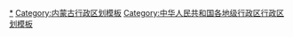 {{Navbox
|listclass = hlist
|name = 鄂尔多斯市行政区划
|title = [[鄂尔多斯市]]行政区划
|above = 省级行政区：[[内蒙古自治区]]　　政府驻地：[[康巴什区]]
|image = [[File:Administrative Division Ordos.png|150px]]
|state = {{{state<includeonly>|collapsed</includeonly>}}}

|group1style = background: #ececec; text-align: center;
|group1 = [[县级行政区]]
|liststyle = background: #ececec; text-align: center;
|list1 = 9[[县级行政区]]（2[[市辖区]]、7[[旗 (行政区划)|旗]]）；77[[乡级行政区]]（26[[街道办事处]]、43[[行政建制镇|镇]]、2[[乡 (中华人民共和国)|乡]]、6[[苏木 (行政区划)|苏木]]）

|group2 = [[市辖区]]
|groupstyle = text-align: center;
|list2 = {{Navbox|child

|group1 = [[东胜区]]
|list1 =  {{Navbox|child
|group1 = 12街道
|list1 =
* [[交通街道 (鄂尔多斯市)|交通街道]]
* [[公园街道 (鄂尔多斯市)|公园街道]]
* [[林荫街道]]
* [[建设街道 (鄂尔多斯市)|建设街道]]
* [[富兴街道]]
* [[天骄街道]]
* [[诃额伦街道]]
* [[巴音门克街道]]
* [[民族街道 (鄂尔多斯市)|民族街道]]
* [[幸福街道 (鄂尔多斯市)|幸福街道]]
* [[纺织街道]]
* [[兴胜街道]]
|group2 = 3镇
|list2 =
* [[泊尔江海子镇]]
* [[罕台镇]]
* [[铜川镇]]
}}

|group2 = [[康巴什区]]
|list2 =  {{Navbox|child
|group1 = 4街道
|list1 =
* [[哈巴格希街道]]
* [[青春山街道]]
* [[滨河街道 (鄂尔多斯市)|滨河街道]]
* [[康新街道]]
}}
}}

|group3 = [[旗 (行政区划)|旗]]
|list3 = {{Navbox|child

|group1 = [[达拉特旗]]
|list1 =  {{Navbox|child
|group1 = 6街道
|list1 =
* [[锡尼街道]]
* [[西园街道 (达拉特旗)|西园街道]]
* [[白塔街道 (达拉特旗)|白塔街道]]
* [[工业街道 (达拉特旗)|工业街道]]
* [[昭君街道]]
* [[平原街道 (达拉特旗)|平原街道]]
|group2 = 8镇
|list2 =
* [[王爱召镇]]
* [[树林召镇]]
* [[昭君镇 (达拉特旗)|昭君镇]]
* [[白泥井镇 (达拉特旗)|白泥井镇]]
* [[吉格斯太镇]]
* [[中和西镇]]
* [[恩格贝镇]]
* [[风水梁镇]]
|group3 = 1苏木
|list3 =
* [[展旦召苏木]]
}}

|group2 = [[准格尔旗]]
|list2 =  {{Navbox|child
|group1 = 4街道
|list1 =
* [[友谊街道 (准格尔旗)|友谊街道]]
* [[蓝天街道 (准格尔旗)|蓝天街道]]
* [[兴隆街道 (准格尔旗)|兴隆街道]]
* [[迎泽街道 (准格尔旗)|迎泽街道]]
|group2 = 7镇
|list2 =
* [[薛家湾镇]]
* [[沙圪堵镇]]
* [[龙口镇 (准格尔旗)|龙口镇]]
* [[准格尔召镇]]
* [[纳日松镇]]
* [[大路镇 (准格尔旗)|大路镇]]
* [[魏家峁镇]]
|group3 = 2乡
|list3 =
* [[十二连城乡]]
* [[暖水乡]]
|group4 = 1苏木
|list4 =
* [[布尔陶亥苏木]]
}}

|group3 = [[鄂托克前旗]]
|list3 =  {{Navbox|child
|group1 = 4镇
|list1 =
* [[敖勒召其镇]]
* [[上海庙镇]]
* [[昂素镇]]
* [[城川镇]]
}}

|group4 = [[鄂托克旗]]
|list4 =  {{Navbox|child
|group1 = 4镇
|list1 =
* [[蒙西镇]]
* [[乌兰镇 (鄂托克旗)|乌兰镇]]
* [[棋盘井镇]]
* [[木凯淖尔镇]]
|group2 = 2苏木
|list2 =
* [[苏米图苏木]]
* [[阿尔巴斯苏木]]
}}

|group5 = [[杭锦旗]]
|list5 =  {{Navbox|child
|group1 = 5镇
|list1 =
* [[锡尼镇]]
* [[巴拉贡镇]]
* [[吉日嘎朗图镇]]
* [[呼和木独镇]]
* [[独贵特拉镇]]
|group2 = 1苏木
|list2 =
* [[伊和乌素苏木]]
}}

|group6 = [[乌审旗]]
|list6 =  {{Navbox|child
|group1 = 5镇
|list1 =
* [[乌审召镇]]
* [[图克镇]]
* [[嘎鲁图镇]]
* [[乌兰陶勒盖镇]]
* [[无定河镇]]
|group2 = 1苏木
|list2 =
* [[苏力德苏木]]
}}

|group7 = [[伊金霍洛旗]]
|list7 =  {{Navbox|child
|group1 = 7镇
|list1 =
* [[阿勒腾席热镇]]
* [[札萨克镇]]
* [[红庆河镇]]
* [[伊金霍洛镇]]
* [[乌兰木伦镇]]
* [[纳林陶亥镇]]
* [[苏布尔嘎镇]]
}}
}}
}}
<noinclude>
[[Category:鄂尔多斯行政区划|*]]
[[Category:内蒙古行政区划模板]]
[[Category:中华人民共和国各地级行政区行政区划模板]]
</noinclude>